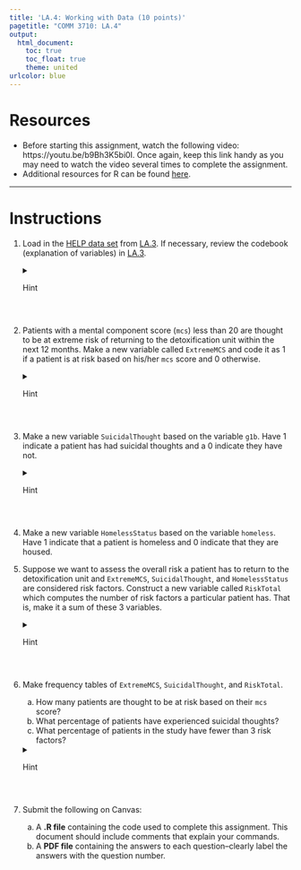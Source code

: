 ```yaml
---
title: 'LA.4: Working with Data (10 points)'
pagetitle: "COMM 3710: LA.4"
output:
  html_document:
    toc: true
    toc_float: true
    theme: united
urlcolor: blue
---
```


# Resources
- Before starting this assignment, watch the following video: https://youtu.be/b9Bh3K5bi0I. Once again, keep this link handy as you may need to watch the video several times to complete the assignment.
- Additional resources for R can be found [here](https://rpubs.com/yesun/652965).

---

# Instructions
1. Load in the [HELP data set](https://utah.instructure.com/files/102658359/download?download_frd=1) from [LA.3](https://sarakyeo.github.io/COMM-3710/LA/LA.3.html). If necessary, review the codebook (explanation of variables) in [LA.3](https://sarakyeo.github.io/COMM-3710/LA/LA.3.html).
<details>
<summary>Hint</summary>

   The command to read a .csv data file to an object named `helpdata` in R is:
   ```
   helpdata <- read.csv("HELP.csv")
   ```
</details>
<br>

2. Patients with a mental component score (`mcs`) less than 20 are thought to be at extreme risk of returning to the detoxification unit within the next 12 months. Make a new variable called `ExtremeMCS` and code it as 1 if a patient is at risk based on his/her `mcs` score and 0 otherwise. 
<details>
<summary>Hint</summary>

   One way to create a new variable in the `helpdata` data frame is to use the following command:
   ```
   helpdata$ExtremeMCS <- ifelse(helpdata$mcs < 20, 1, 0)
   ```
</details> 
<br>

3. Make a new variable `SuicidalThought` based on the variable `g1b`. Have 1 indicate a patient has had suicidal thoughts and a 0 indicate they have not. 
<details>
<summary>Hint</summary>

   You can use the same logic from the command in Q2 to create this variable. If you need help with the `ifelse` command, type `?ifelse` in the Console window of RStudio.
</details>
<br>

4. Make a new variable `HomelessStatus` based on the variable `homeless`. Have 1 indicate that a patient is homeless and 0 indicate that they are housed.
<br>

5. Suppose we want to assess the overall risk a patient has to return to the detoxification unit and `ExtremeMCS`, `SuicidalThought`, and `HomelessStatus` are considered risk factors. Construct a new variable called `RiskTotal` which computes the number of risk factors a particular patient has. That is, make it a sum of these 3 variables.
<details>
<summary>Hint</summary>

   You want to create a new variable called `RiskTotal`, which is the sum of `ExtremeMCS`, `SuicidalThought`, and `HomelessStatus`. One way to do this is to transform the data (*Note*: Like most things in R, there are many other ways to do this):
   ```
   helpdata <- transform(helpdata, RiskTotal = ExtremeMCS + SuicidalThought + HomelessStatus)
   ```
</details>
<br>

6. Make frequency tables of `ExtremeMCS`, `SuicidalThought`, and `RiskTotal`.
      a. How many patients are thought to be at risk based on their `mcs` score? <!--91-->
      b. What percentage of patients have experienced suicidal thoughts? <!--28.0%-->
      c. What percentage of patients in the study have fewer than 3 risk factors? <!--94.9%-->

   <details>
   <summary>Hint</summary>

      Refer to LA.3 to review creating frequency tables.
   </details>
<br>

7. Submit the following on Canvas:
   (a) A **.R file** containing the code used to complete this assignment. This document should include comments that explain your commands.
   (b) A **PDF file** containing the answers to each question--clearly label the answers with the question number.